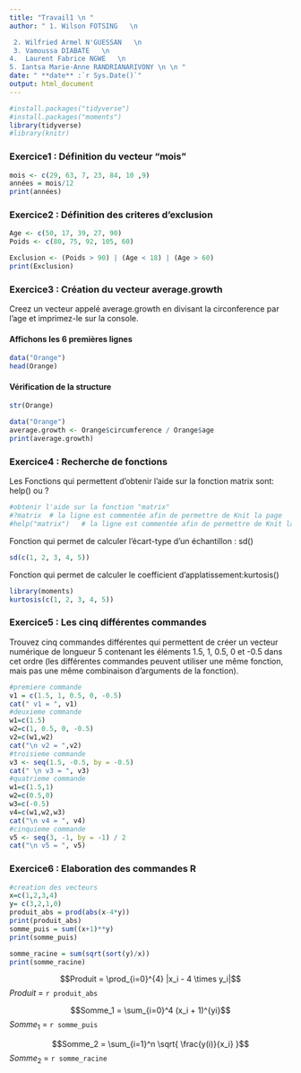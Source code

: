 ```yaml
---
title: "Travail1 \n "
author: " 1. Wilson FOTSING   \n  

 2. Wilfried Armel N'GUESSAN   \n   
 3. Vamoussa DIABATE   \n  
4.  Laurent Fabrice NGWE   \n
5. Iantsa Marie-Anne RANDRIANARIVONY \n \n "  
date: " **date** :`r Sys.Date()`"
output: html_document
---
```


```r
#install.packages("tidyverse")
#install.packages("moments")
library(tidyverse)
#library(knitr)
```


### Exercice1 : Définition du vecteur "mois"

```r
mois <- c(29, 63, 7, 23, 84, 10 ,9)
années = mois/12
print(années)
```


### Exercice2 : Définition des criteres d’exclusion

```r
Age <- c(50, 17, 39, 27, 90)
Poids <- c(80, 75, 92, 105, 60)

Exclusion <- (Poids > 90) | (Age < 18) | (Age > 60)
print(Exclusion)
```


### Exercice3 : Création du vecteur average.growth 

Creez un vecteur appelé average.growth en divisant la circonference par l’age et imprimez-le sur la console.

#### Affichons les 6 premières lignes

```r
data("Orange")
head(Orange)

```


#### Vérification de  la structure

```r
str(Orange)

```


```r

data("Orange")
average.growth <- Orange$circumference / Orange$age
print(average.growth)

```


### Exercice4 : Recherche de fonctions
Les Fonctions qui permettent d'obtenir l'aide sur la fonction matrix sont: help() ou ?

```r

#obtenir l'aide sur la fonction "matrix"
#?matrix  # la ligne est commentée afin de permettre de Knit la page
#help("matrix")   # la ligne est commentée afin de permettre de Knit la page

```


Fonction qui permet de calculer l’écart-type d’un échantillon : sd()

```r
sd(c(1, 2, 3, 4, 5))
```

Fonction qui permet de calculer le coefficient d'applatissement:kurtosis()

```r
library(moments)
kurtosis(c(1, 2, 3, 4, 5))
```


### Exercice5 : Les cinq différentes commandes 

Trouvez cinq commandes différentes qui permettent de créer un vecteur numérique de longueur 5 contenant les éléments 1.5, 1, 0.5, 0 et -0.5 dans cet ordre (les différentes commandes peuvent utiliser une même fonction, mais pas une même combinaison d’arguments de la fonction).

```r
#premiere commande
v1 = c(1.5, 1, 0.5, 0, -0.5)
cat(" v1 = ", v1)
#deuxieme commande
w1=c(1.5) 
w2=c(1, 0.5, 0, -0.5)
v2=c(w1,w2)
cat("\n v2 = ",v2)
#troisieme commande
v3 <- seq(1.5, -0.5, by = -0.5)
cat(" \n v3 = ", v3)
#quatrieme commande
w1=c(1.5,1)
w2=c(0.5,0)
w3=c(-0.5)
v4=c(w1,w2,w3)
cat("\n v4 = ", v4)
#cinquieme commande
v5 <- seq(3, -1, by = -1) / 2
cat("\n v5 = ", v5)


```
### Exercice6 : Elaboration des commandes R 

```r
#creation des vecteurs
x=c(1,2,3,4)  
y= c(3,2,1,0)
produit_abs = prod(abs(x-4*y))
print(produit_abs)
somme_puis = sum((x+1)**y)
print(somme_puis)

somme_racine = sum(sqrt(sort(y)/x))
print(somme_racine)
```

$$Produit = \prod_{i=0}^{4} |x_i - 4 \times y_i|$$
$Produit$ = `r produit_abs`


$$Somme_1 = \sum_{i=0}^4 (x_i + 1)^{yi}$$
$Somme_1$ =  `r somme_puis`



$$Somme_2 = \sum_{i=1}^n \sqrt{ \frac{y(i)}{x_i}  }$$
$Somme_2$ = `r somme_racine`

